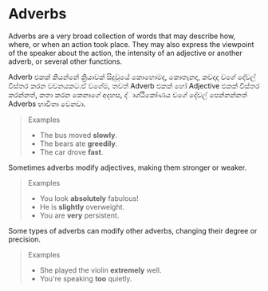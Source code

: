 # Adverbs

Adverbs are a very broad collection of words that may describe how, where, or when an action took place. They may also express the viewpoint of the speaker about the action, the intensity of an adjective or another adverb, or several other functions.


<Translation>
Adverb එකක් කියන්නේ ක්‍රියාවක් සිදුවූයේ කොහොමද, කොතැනද, කවදාද වගේ දේවල් විස්තර කරන වචනයකට.ඒ වගේම, තවත් Adverb එකක් හෝ Adjective එකක් විස්තර කරන්නත්, කතා කරන කෙනාගේ අදහස, ද්ෘශ්ඨිකෝණය වගේ දේවල් පෙන්නන්නත් Adverbs භාවිතා වෙනවා.
</Translation>

> Examples
>
> - The bus moved **slowly**.
> - The bears ate **greedily**.
> - The car drove **fast**.

Sometimes adverbs modify adjectives, making them stronger or weaker.

> Examples
>
> - You look **absolutely** fabulous!
> - He is **slightly** overweight.
> - You are **very** persistent.

Some types of adverbs can modify other adverbs, changing their degree or precision.

> Examples
>
> - She played the violin **extremely** well.
> - You're speaking **too** quietly.
